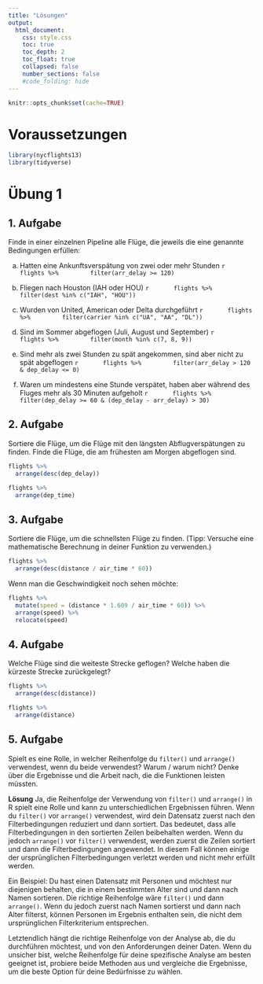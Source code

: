 ```yaml
---
title: "Lösungen"
output:
  html_document:
    css: style.css
    toc: true
    toc_depth: 2
    toc_float: true
    collapsed: false
    number_sections: false
    #code_folding: hide
---
```


```r
knitr::opts_chunk$set(cache=TRUE)
```

# Voraussetzungen
```r
library(nycflights13)
library(tidyverse)
```

# Übung 1

## 1. Aufgabe
Finde in einer einzelnen Pipeline alle Flüge, die jeweils die eine genannte Bedingungen erfüllen:

  a. Hatten eine Ankunftsverspätung von zwei oder mehr Stunden
      ```r
      flights %>%
        filter(arr_delay >= 120)
      ```

  b. Fliegen nach Houston (IAH oder HOU)
      ```r
      flights %>%
        filter(dest %in% c("IAH", "HOU"))
      ```

  c. Wurden von United, American oder Delta durchgeführt
      ```r
      flights %>%
        filter(carrier %in% c("UA", "AA", "DL"))
      ```

  d. Sind im Sommer abgeflogen (Juli, August und September)
      ```r
      flights %>%
        filter(month %in% c(7, 8, 9))
      ```

  e. Sind mehr als zwei Stunden zu spät angekommen, sind aber nicht zu spät abgeflogen
      ```r
      flights %>%
        filter(arr_delay > 120 & dep_delay <= 0)
      ```

  f. Waren um mindestens eine Stunde verspätet, haben aber während des Fluges mehr als 30 Minuten aufgeholt
      ```r
      flights %>%
        filter(dep_delay >= 60 & (dep_delay - arr_delay) > 30)
      ```

## 2. Aufgabe
Sortiere die Flüge, um die Flüge mit den längsten Abflugverspätungen zu finden. Finde die Flüge, die am frühesten am Morgen abgeflogen sind.
```r
flights %>%
  arrange(desc(dep_delay))
```

```r
flights %>%
  arrange(dep_time)
```

## 3. Aufgabe
Sortiere die Flüge, um die schnellsten Flüge zu finden. (Tipp: Versuche eine mathematische Berechnung in deiner Funktion zu verwenden.)
```r
flights %>%
  arrange(desc(distance / air_time * 60))
```

Wenn man die Geschwindigkeit noch sehen möchte:
```r
flights %>% 
  mutate(speed = (distance * 1.609 / air_time * 60)) %>% 
  arrange(speed) %>% 
  relocate(speed)
```


## 4. Aufgabe
Welche Flüge sind die weiteste Strecke geflogen? Welche haben die kürzeste Strecke zurückgelegt?
```r
flights %>% 
  arrange(desc(distance))
```

```r
flights %>% 
  arrange(distance)
```

## 5. Aufgabe
Spielt es eine Rolle, in welcher Reihenfolge du `filter()` und `arrange()` verwendest, wenn du beide verwendest? Warum / warum nicht? Denke über die Ergebnisse und die Arbeit nach, die die Funktionen leisten müssten.

**Lösung**
Ja, die Reihenfolge der Verwendung von `filter()` und `arrange()` in R spielt eine Rolle und kann zu unterschiedlichen Ergebnissen führen. Wenn du `filter()` vor `arrange()` verwendest, wird dein Datensatz zuerst nach den Filterbedingungen reduziert und dann sortiert. Das bedeutet, dass alle Filterbedingungen in den sortierten Zeilen beibehalten werden. Wenn du jedoch `arrange()` vor `filter()` verwendest, werden zuerst die Zeilen sortiert und dann die Filterbedingungen angewendet. In diesem Fall können einige der ursprünglichen Filterbedingungen verletzt werden und nicht mehr erfüllt werden.

Ein Beispiel: Du hast einen Datensatz mit Personen und möchtest nur diejenigen behalten, die in einem bestimmten Alter sind und dann nach Namen sortieren. Die richtige Reihenfolge wäre `filter()` und dann `arrange()`. Wenn du jedoch zuerst nach Namen sortierst und dann nach Alter filterst, können Personen im Ergebnis enthalten sein, die nicht dem ursprünglichen Filterkriterium entsprechen.

Letztendlich hängt die richtige Reihenfolge von der Analyse ab, die du durchführen möchtest, und von den Anforderungen deiner Daten. Wenn du unsicher bist, welche Reihenfolge für deine spezifische Analyse am besten geeignet ist, probiere beide Methoden aus und vergleiche die Ergebnisse, um die beste Option für deine Bedürfnisse zu wählen.